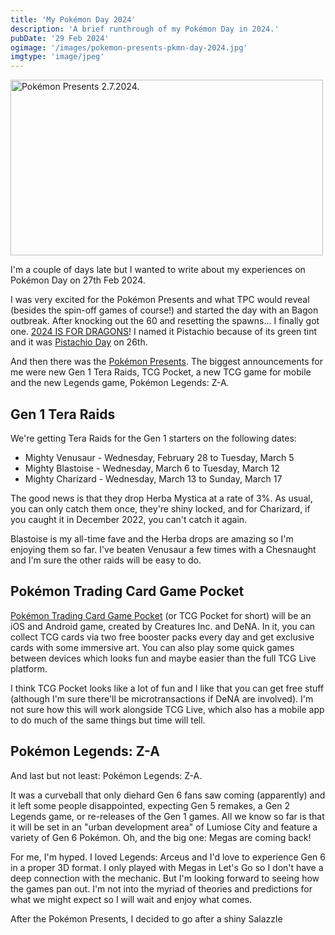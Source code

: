 ```yaml
---
title: 'My Pokémon Day 2024'
description: 'A brief runthrough of my Pokémon Day in 2024.'
pubDate: '29 Feb 2024'
ogimage: '/images/pokemon-presents-pkmn-day-2024.jpg'
imgtype: 'image/jpeg'
---
```


<div class="img-center">
	<img src={frontmatter.ogimage} width="500" height="281" alt="Pokémon Presents 2.7.2024."/>
</div>

I'm a couple of days late but I wanted to write about my experiences on Pokémon Day on 27th Feb 2024.

I was very excited for the Pokémon Presents and what TPC would reveal (besides the spin-off games of course!) and started the day with an Bagon outbreak. After knocking out the 60 and resetting the spawns... I finally got one. [2024 IS FOR DRAGONS](/blog/2023-suckers-2024-dragons/)! I named it Pistachio because of its green tint and it was [Pistachio Day](https://cultrface.co.uk/its-pistachio-day/) on 26th.

And then there was the [Pokémon Presents](https://www.youtube.com/watch?v=6Qi4COrQ7aA). The biggest announcements for me were new Gen 1 Tera Raids, TCG Pocket, a new TCG game for mobile and the new Legends game, Pokémon Legends: Z-A.

## Gen 1 Tera Raids

We're getting Tera Raids for the Gen 1 starters on the following dates:

* Mighty Venusaur - Wednesday, February 28 to Tuesday, March 5
* Mighty Blastoise - Wednesday, March 6 to Tuesday, March 12
* Mighty Charizard - Wednesday, March 13 to Sunday, March 17

The good news is that they drop Herba Mystica at a rate of 3%. As usual, you can only catch them once, they're shiny locked, and for Charizard, if you caught it in December 2022, you can't catch it again.

Blastoise is my all-time fave and the Herba drops are amazing so I'm enjoying them so far. I've beaten Venusaur a few times with a Chesnaught and I'm sure the other raids will be easy to do.

## Pokémon Trading Card Game Pocket

[Pokémon Trading Card Game Pocket](https://tcgpocket.pokemon.com/en-us/) (or TCG Pocket for short) will be an iOS and Android game, created by Creatures Inc. and DeNA. In it, you can collect TCG cards via two free booster packs every day and get exclusive cards with some immersive art. You can also play some quick games between devices which looks fun and maybe easier than the full TCG Live platform.

I think TCG Pocket looks like a lot of fun and I like that you can get free stuff (although I'm sure there'll be microtransactions if DeNA are involved). I'm not sure how this will work alongside TCG Live, which also has a mobile app to do much of the same things but time will tell.

## Pokémon Legends: Z-A

And last but not least: Pokémon Legends: Z-A.

It was a curveball that only diehard Gen 6 fans saw coming (apparently) and it left some people disappointed, expecting Gen 5 remakes, a Gen 2 Legends game, or re-releases of the Gen 1 games. All we know so far is that it will be set in an "urban development area" of Lumiose City and feature a variety of Gen 6 Pokémon. Oh, and the big one: Megas are coming back!

For me, I'm hyped. I loved Legends: Arceus and I'd love to experience Gen 6 in a proper 3D format. I only played with Megas in Let's Go so I don't have a deep connection with the mechanic. But I'm looking forward to seeing how the games pan out. I'm not into the myriad of theories and predictions for what we might expect so I will wait and enjoy what comes.

After the Pokémon Presents, I decided to go after a shiny Salazzle
